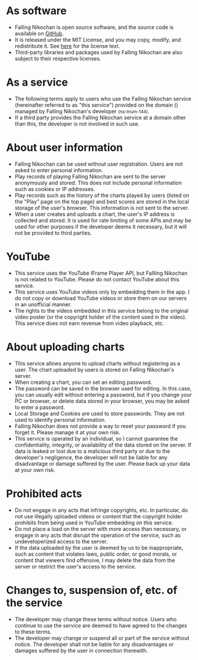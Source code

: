 
# As software

- Falling Nikochan is open source software, and the source code is available on [GitHub](https://github.com/na-trium-144/falling-nikochan).
- It is released under the MIT License, and you may copy, modify, and redistribute it.
  See [here](https://github.com/na-trium-144/falling-nikochan/blob/main/LICENSE) for the license text.
- Third-party libraries and packages used by Falling Nikochan are also subject to their respective licenses.

# As a service

- The following terms apply to users who use the Falling Nikochan service (hereinafter referred to as "this service") provided on the domain (<SmallDomainOnly/>) managed by Falling Nikochan's developer <Small>(na-trium-144)</Small>.
- If a third party provides the Falling Nikochan service at a domain other than this, the developer is not involved in such use.

# About user information

- Falling Nikochan can be used without user registration. Users are not asked to enter personal information.
- Play records of playing Falling Nikochan are sent to the server anonymously and stored. This does not include personal information such as cookies or IP addresses.
- Play records such as the history of the charts played by users (listed on the "Play" page on the top page) and best scores are stored in the local storage of the user's browser. This information is not sent to the server.
- When a user creates and uploads a chart, the user's IP address is collected and stored. It is used for rate limiting of some APIs and may be used for other purposes if the developer deems it necessary, but it will not be provided to third parties.

# YouTube

- This service uses the YouTube IFrame Player API, but Fallling Nikochan is not related to YouTube.
  Please do not contact YouTube about this service.
- This service uses YouTube videos only by embedding them in the app.
  I do not copy or download YouTube videos or store them on our servers in an unofficial manner.
- The rights to the videos embedded in this service belong to the original video poster (or the copyright holder of the content used in the video).
  This service does not earn revenue from video playback, etc.

# About uploading charts

- This service allows anyone to upload charts without registering as a user.
  The chart uploaded by users is stored on Falling Nikochan's server.
- When creating a chart, you can set an editing password.
- The password can be saved in the browser used for editing.
  In this case, you can usually edit without entering a password, but if you change your PC or browser, or delete data stored in your browser, you may be asked to enter a password.
- Local Storage and Cookies are used to store passwords. They are not used to identify personal information.
- Falling Nikochan does not provide a way to reset your password if you forget it.
  Please manage it at your own risk.
- This service is operated by an individual, so I cannot guarantee the confidentiality, integrity, or availability of the data stored on the server.
  If data is leaked or lost due to a malicious third party or due to the developer's negligence, the developer will not be liable for any disadvantage or damage suffered by the user.
  Please back up your data at your own risk.

# Prohibited acts

- Do not engage in any acts that infringe copyrights, etc.
  In particular, do not use illegally uploaded videos or content that the copyright holder prohibits from being used in YouTube embedding on this service.
- Do not place a load on the server with more access than necessary, or engage in any acts that disrupt the operation of the service, such as undeveloperized access to the server.
- If the data uploaded by the user is deemed by us to be inappropriate, such as content that violates laws, public order, or good morals, or content that viewers find offensive, I may delete the data from the server or restrict the user's access to the service.

# Changes to, suspension of, etc. of the service

- The developer may change these terms without notice.
  Users who continue to use the service are deemed to have agreed to the changes to these terms.
- The developer may change or suspend all or part of the service without notice.
  The developer shall not be liable for any disadvantages or damages suffered by the user in connection therewith.
